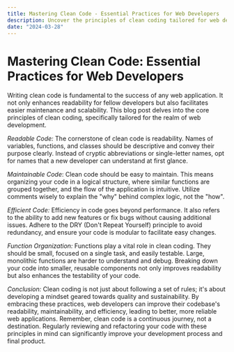```yaml
---
title: Mastering Clean Code - Essential Practices for Web Developers
description: Uncover the principles of clean coding tailored for web development. This post discusses best practices for writing readable, maintainable, and efficient code, including naming conventions and function organization.
date: "2024-03-28"
---
```


# Mastering Clean Code: Essential Practices for Web Developers

Writing clean code is fundamental to the success of any web
application. It not only enhances readability for fellow developers
but also facilitates easier maintenance and scalability. This blog
post delves into the core principles of clean coding, specifically
tailored for the realm of web development.

_Readable Code:_ The cornerstone of clean code is readability.
Names of variables, functions, and classes should be descriptive and
convey their purpose clearly. Instead of cryptic abbreviations or
single-letter names, opt for names that a new developer can understand
at first glance.

_Maintainable Code_: Clean code should be easy to maintain. This
means organizing your code in a logical structure, where similar
functions are grouped together, and the flow of the application is
intuitive. Utilize comments wisely to explain the "why" behind complex
logic, not the "how".

_Efficient Code:_ Efficiency in code goes beyond performance. It
also refers to the ability to add new features or fix bugs without
causing additional issues. Adhere to the DRY (Don't Repeat Yourself)
principle to avoid redundancy, and ensure your code is modular to
facilitate easy changes.

_Function Organization:_ Functions play a vital role in clean
coding. They should be small, focused on a single task, and easily
testable. Large, monolithic functions are harder to understand and
debug. Breaking down your code into smaller, reusable components not
only improves readability but also enhances the testability of your
code.

_Conclusion:_ Clean coding is not just about following a set of
rules; it's about developing a mindset geared towards quality and
sustainability. By embracing these practices, web developers can
improve their codebase's readability, maintainability, and efficiency,
leading to better, more reliable web applications. Remember, clean
code is a continuous journey, not a destination. Regularly reviewing
and refactoring your code with these principles in mind can
significantly improve your development process and final product.
